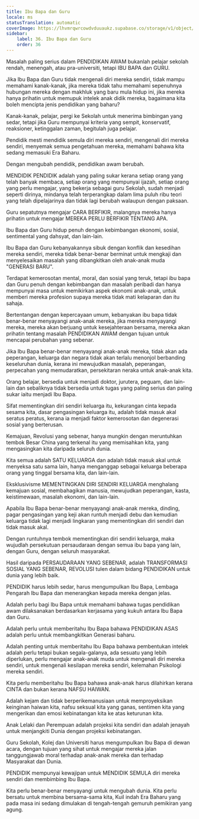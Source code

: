 ```yaml
---
title: Ibu Bapa dan Guru
locale: ms
statusTranslation: automatic
coverImage: https://lhvmrqwrcowdvduuaukz.supabase.co/storage/v1/object/public/strapi-uploads/small_cover-educacion-fundamental.webp-2d51a7828a2b1309555be27f7e2a61a0.webp
sidebar:
    label: 36. Ibu Bapa dan Guru
    order: 36
---
```

Masalah paling serius dalam PENDIDIKAN AWAM bukanlah pelajar sekolah rendah, menengah, atau pra-universiti, tetapi IBU BAPA dan GURU.

Jika Ibu Bapa dan Guru tidak mengenali diri mereka sendiri, tidak mampu memahami kanak-kanak, jika mereka tidak tahu memahami sepenuhnya hubungan mereka dengan makhluk yang baru mula hidup ini, jika mereka hanya prihatin untuk memupuk intelek anak didik mereka, bagaimana kita boleh mencipta jenis pendidikan yang baharu?

Kanak-kanak, pelajar, pergi ke Sekolah untuk menerima bimbingan yang sedar, tetapi jika Guru mempunyai kriteria yang sempit, konservatif, reaksioner, ketinggalan zaman, begitulah juga pelajar.

Pendidik mesti mendidik semula diri mereka sendiri, mengenali diri mereka sendiri, menyemak semua pengetahuan mereka, memahami bahawa kita sedang memasuki Era Baharu.

Dengan mengubah pendidik, pendidikan awam berubah.

MENDIDIK PENDIDIK adalah yang paling sukar kerana setiap orang yang telah banyak membaca, setiap orang yang mempunyai ijazah, setiap orang yang perlu mengajar, yang bekerja sebagai guru Sekolah, sudah menjadi seperti dirinya, mindanya telah terperangkap dalam lima puluh ribu teori yang telah dipelajarinya dan tidak lagi berubah walaupun dengan paksaan.

Guru sepatutnya mengajar CARA BERFIKIR, malangnya mereka hanya prihatin untuk mengajar MEREKA PERLU BERFIKIR TENTANG APA.

Ibu Bapa dan Guru hidup penuh dengan kebimbangan ekonomi, sosial, sentimental yang dahsyat, dan lain-lain.

Ibu Bapa dan Guru kebanyakannya sibuk dengan konflik dan kesedihan mereka sendiri, mereka tidak benar-benar berminat untuk mengkaji dan menyelesaikan masalah yang dibangkitkan oleh anak-anak muda "GENERASI BARU".

Terdapat kemerosotan mental, moral, dan sosial yang teruk, tetapi ibu bapa dan Guru penuh dengan kebimbangan dan masalah peribadi dan hanya mempunyai masa untuk memikirkan aspek ekonomi anak-anak, untuk memberi mereka profesion supaya mereka tidak mati kelaparan dan itu sahaja.

Bertentangan dengan kepercayaan umum, kebanyakan ibu bapa tidak benar-benar menyayangi anak-anak mereka, jika mereka menyayangi mereka, mereka akan berjuang untuk kesejahteraan bersama, mereka akan prihatin tentang masalah PENDIDIKAN AWAM dengan tujuan untuk mencapai perubahan yang sebenar.

Jika Ibu Bapa benar-benar menyayangi anak-anak mereka, tidak akan ada peperangan, keluarga dan negara tidak akan terlalu menonjol berbanding keseluruhan dunia, kerana ini mewujudkan masalah, peperangan, perpecahan yang memudaratkan, persekitaran neraka untuk anak-anak kita.

Orang belajar, bersedia untuk menjadi doktor, jurutera, peguam, dan lain-lain dan sebaliknya tidak bersedia untuk tugas yang paling serius dan paling sukar iaitu menjadi Ibu Bapa.

Sifat mementingkan diri sendiri keluarga itu, kekurangan cinta kepada sesama kita, dasar pengasingan keluarga itu, adalah tidak masuk akal seratus peratus, kerana ia menjadi faktor kemerosotan dan degenerasi sosial yang berterusan.

Kemajuan, Revolusi yang sebenar, hanya mungkin dengan meruntuhkan tembok Besar China yang terkenal itu yang memisahkan kita, yang mengasingkan kita daripada seluruh dunia.

Kita semua adalah SATU KELUARGA dan adalah tidak masuk akal untuk menyeksa satu sama lain, hanya menganggap sebagai keluarga beberapa orang yang tinggal bersama kita, dan lain-lain.

Eksklusivisme MEMENTINGKAN DIRI SENDIRI KELUARGA menghalang kemajuan sosial, membahagikan manusia, mewujudkan peperangan, kasta, keistimewaan, masalah ekonomi, dan lain-lain.

Apabila Ibu Bapa benar-benar menyayangi anak-anak mereka, dinding, pagar pengasingan yang keji akan runtuh menjadi debu dan kemudian keluarga tidak lagi menjadi lingkaran yang mementingkan diri sendiri dan tidak masuk akal.

Dengan runtuhnya tembok mementingkan diri sendiri keluarga, maka wujudlah persekutuan persaudaraan dengan semua ibu bapa yang lain, dengan Guru, dengan seluruh masyarakat.

Hasil daripada PERSAUDARAAN YANG SEBENAR, adalah TRANSFORMASI SOSIAL YANG SEBENAR, REVOLUSI tulen dalam bidang PENDIDIKAN untuk dunia yang lebih baik.

PENDIDIK harus lebih sedar, harus mengumpulkan Ibu Bapa, Lembaga Pengarah Ibu Bapa dan menerangkan kepada mereka dengan jelas.

Adalah perlu bagi Ibu Bapa untuk memahami bahawa tugas pendidikan awam dilaksanakan berdasarkan kerjasama yang kukuh antara Ibu Bapa dan Guru.

Adalah perlu untuk memberitahu Ibu Bapa bahawa PENDIDIKAN ASAS adalah perlu untuk membangkitkan Generasi baharu.

Adalah penting untuk memberitahu Ibu Bapa bahawa pembentukan intelek adalah perlu tetapi bukan segala-galanya, ada sesuatu yang lebih diperlukan, perlu mengajar anak-anak muda untuk mengenali diri mereka sendiri, untuk mengenali kesilapan mereka sendiri, kelemahan Psikologi mereka sendiri.

Kita perlu memberitahu Ibu Bapa bahawa anak-anak harus dilahirkan kerana CINTA dan bukan kerana NAFSU HAIWAN.

Adalah kejam dan tidak berperikemanusiaan untuk memproyeksikan keinginan haiwan kita, nafsu seksual kita yang ganas, sentimen kita yang mengerikan dan emosi kebinatangan kita ke atas keturunan kita.

Anak Lelaki dan Perempuan adalah projeksi kita sendiri dan adalah jenayah untuk menjangkiti Dunia dengan projeksi kebinatangan.

Guru Sekolah, Kolej dan Universiti harus mengumpulkan Ibu Bapa di dewan acara, dengan tujuan yang sihat untuk mengajar mereka jalan tanggungjawab moral terhadap anak-anak mereka dan terhadap Masyarakat dan Dunia.

PENDIDIK mempunyai kewajipan untuk MENDIDIK SEMULA diri mereka sendiri dan membimbing Ibu Bapa.

Kita perlu benar-benar menyayangi untuk mengubah dunia. Kita perlu bersatu untuk membina bersama-sama kita, Kuil indah Era Baharu yang pada masa ini sedang dimulakan di tengah-tengah gemuruh pemikiran yang agung.

